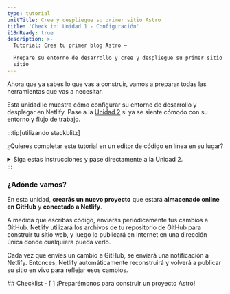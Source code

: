 ```yaml
---
type: tutorial
unitTitle: Cree y despliegue su primer sitio Astro
title: 'Check in: Unidad 1 - Configuración'
i18nReady: true
description: >-
  Tutorial: Crea tu primer blog Astro —

  Prepare su entorno de desarrollo y cree y despliegue su primer sitio Astro
  sitio
---
```




Ahora que ya sabes lo que vas a construir, vamos a preparar todas las herramientas que vas a necesitar. 

Esta unidad le muestra cómo configurar su entorno de desarrollo y desplegar en Netlify. Pase a la [Unidad 2](/es/tutorial/2-pages/) si ya se siente cómodo con su entorno y flujo de trabajo.

:::tip[utilizando stackblitz]

¿Quieres completar este tutorial en un editor de código en línea en su lugar?
<details>
<summary>Siga estas instrucciones y pase directamente a la Unidad 2.</summary>

**Configurar StackBlitz**
1. Visite [astro.new](https://astro.new) y haga clic en el botón para abrir la plantilla "Proyecto vacío" en StackBlitz. 

2. Haz clic en "Iniciar sesión" en la parte superior derecha para iniciar sesión con tus credenciales de GitHub.

3. En la parte superior izquierda de la ventana del editor StackBlitz, haga clic para hacer un "fork" de la plantilla (guardar en el panel de su propia cuenta).

4. Espere a que se cargue el proyecto y verá una vista previa en vivo del inicio del "Proyecto vacío".

**Haz un cambio**

En el panel de archivos, debería ver `src/pages/index.astro`. Haz clic para abrirlo, y sigue [Escribe tu primera línea de Astro](/es/tutorial/1-setup/3/) para hacer un cambio en este archivo.

**Crear un repositorio GitHub**

1. Preciosa en el boton <kbd>Conectar Repositorio</kbd> en la parte superior de la lista de archivos, ingresa una nombre para dicho repositorio y haz click en <kbd>Crear Repo & push</kbd>. 

2. Cuando tengas cambios para confirmar en GitHub, aparecerá un botón "Confirmar" en la parte superior izquierda de tu espacio de trabajo. Al hacer clic en él, podrás introducir un mensaje de confirmación y actualizar tu repositorio.

**Despliegue su sitio**

Si quieres desplegar tu sitio en Netlify, pasa a [Despliega tu sitio en la web](/es/tutorial/1-setup/5/).
¡Si no, pasa a [Unidad 2](/es/tutorial/2-pages/) para empezar a construir con Astro!

</details>
:::

### ¿Adónde vamos?

En esta unidad, **crearás un nuevo proyecto** que estará **almacenado online en GitHub** y **conectado a Netlify**. 

A medida que escribas código, enviarás periódicamente tus cambios a GitHub. Netlify utilizará los archivos de tu repositorio de GitHub para construir tu sitio web, y luego lo publicará en Internet en una dirección única donde cualquiera pueda verlo.

Cada vez que envíes un cambio a GitHub, se enviará una notificación a Netlify. Entonces, Netlify automáticamente reconstruirá y volverá a publicar su sitio en vivo para reflejar esos cambios.



<Box icon="check-list">
## Checklist

<Checklist>
- [ ] ¡Preparémonos para construir un proyecto Astro!
</Checklist>
</Box>
